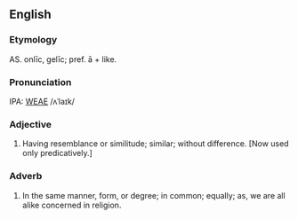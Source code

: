 ==English==
===Etymology===
AS. onli&#772;c, geli&#772;c; pref. a&#772; + like.

===Pronunciation===
IPA: [[WEAE]] /ʌˈlaɪk/

===Adjective===
# Having resemblance or similitude; similar; without  difference. [Now used only predicatively.]
<!-- material copied from Webster's Revised Unabridged Dictionary (1913) -->

===Adverb===
# In the same manner, form, or degree; in common; equally; as, we are all alike concerned in religion.